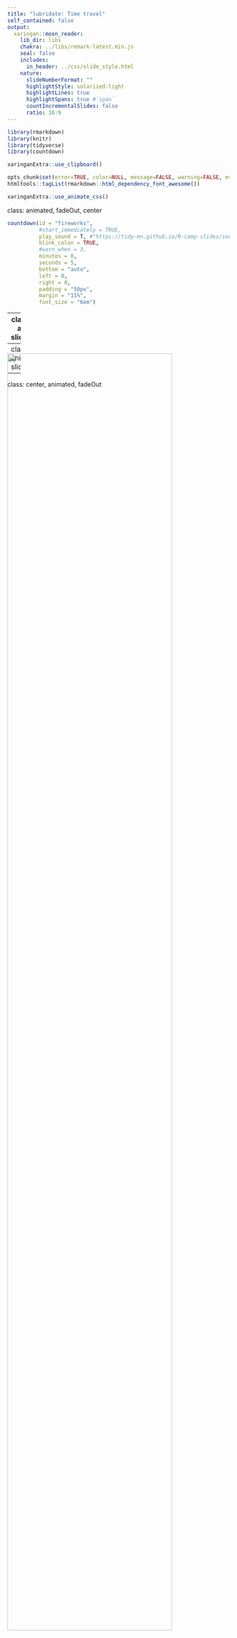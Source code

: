 ```yaml
---
title: "lubridate: Time travel"
self_contained: false
output: 
  xaringan::moon_reader:
    lib_dir: libs
    chakra: ../libs/remark-latest.min.js
    seal: false
    includes: 
      in_header: ../css/slide_style.html
    nature:
      slideNumberFormat: ""
      highlightStyle: solarized-light
      highlightLines: true
      highlightSpans: true #`span`
      countIncrementalSlides: false
      ratio: 16:9
---
```


```r
library(rmarkdown)
library(knitr)
library(tidyverse)
library(countdown)

xaringanExtra::use_clipboard()

opts_chunk$set(error=TRUE, color=NULL, message=FALSE, warning=FALSE, eval=T, dpi=230)
htmltools::tagList(rmarkdown::html_dependency_font_awesome())
```

```r
xaringanExtra::use_animate_css()
```

class: animated, fadeOut, center

<style>
#fireworks {
  background-color: white;
}

#fireworks.finished {
  background-color: black;
  background-image: url(../images/fireworks.gif);
  background-size: cover;
  color: white;
}
</style>

```r
countdown(id = "fireworks",
          #start_immediately = TRUE,
          play_sound = T, #"https://tidy-mn.github.io/R-camp-slides/sound/microwave_ping_mono.wav",
          blink_colon = TRUE,
          #warn_when = 3,
          minutes = 0, 
          seconds = 5,
          bottom = "auto",
          left = 0, 
          right = 0,
          padding = "50px",
          margin = "11%",
          font_size = "6em")
```


<link href='https://fonts.googleapis.com/css?family=Orbitron' rel='stylesheet' type='text/css'>
<link rel="preconnect" href="https://fonts.googleapis.com">
<link rel="preconnect" href="https://fonts.gstatic.com" crossorigin>
<link href="https://fonts.googleapis.com/css2?family=Gluten:wght@100&family=Holtwood+One+SC&family=Kalam:wght@300&family=Source+Sans+3:wght@300;500;600;700&display=swap" rel="stylesheet">

<style>
@import url('https://fonts.googleapis.com/css2?family=Gluten:wght@100&family=Kalam:wght@300&family=Londrina+Sketch:wght@500;700&family=Metal+Mania&family=Source+Sans+3:wght@300;500;600;700&display=swap');

.black {background-color: black;}

<style>

.clock {font-family: 'Orbitron, sans-serif'; font-weight: 400;}

.noise h1 {position: absolute;
    top: 174px;
    left: 94px;
    font-size: 8.3rem !important;
    font-weight: bold;
    font-family: "Holtwood One SC" !important;
    color: white;}
.sketch2 {font-family: "Londrina Sketch" !important; font-weight: 900;}
.metal {font-family: "Metal+Mania"; font-weight: 700;}
.metal2 {font-family: "Metal+Mania"; font-weight: 700; text-decoration: underline overline;}
.bright-red {color: #f62e14; opacity: 1;}
.transparent {opacity: 0}

.small-font h1 {font-size: 4.3rem !important;}
.teal h3 {font-weight: bold;}
.bigchart {margin-top: -10px; margin-left: -5%; width: 110%;}
.wider {width: 107%;}
img {max-width: 120%; width: 100%;}
.clear {clear:both;}
h2, h3 {color: black; padding-bottom: 28px;}

.pull-right img {width: 139%;
    max-width: 139%;
    margin-left: -38px;
    margin-top: -20px;}
    
.pull-left .remark-code-line {font-size: 1.49rem;}
.pull-up {margin-top: -28px;}

.small-font {font-size: 1.2rem;}
.small-font .remark-code-line {font-size: 1.5rem;}
.med-font .remark-code-line {font-size: 1.7rem;}

.shift-up {margin-top: -20px;}
.shift-left {margin-left: -28px;}
.small-shift-left {margin-left: -60px;}
.shift-right {margin-left: 180px;}
.shift-down {padding-top: 2px;}

.remark-slide table {width: 108%; font-size: 1.4rem;}
.small-table table {width: 39%;}

.remark-code {width: 104%;}
.remark-code-line {font-size: 1.75rem; line-height: 1.37; color: #223035;}

</style>


---
class: center, animated, slideOutRight

<img class="animated fadeInLeft" src="../images/lubridate_bttf_allison_horst.png" style="width: 86%; margin-top: -92px;">


<div class="animated fadeInLeft" style="margin-top: -119px; margin-left: -980px; height: 100px; min-width: 100px; opacity: 0.8 !important;">

<img class="animated infinite headShake" style="margin-left: 173px; width: 21%;" src="../images/2023_red.png">

</div>

---
class: center, animated, slideInLeft


---
class: center, animated, fadeOut

<img class="animated fadeInLeft" src="../images/lubridate_bttf_allison_horst.png" style="width: 86%; margin-top: -92px;">

<div class="animated fadeInLeft" style="margin-top: -119px; margin-left: -980px; height: 100px; min-width: 100px; opacity: 0.8 !important;">

<img class="animated headShake" style="margin-left: 173px; width: 21%;" src="../images/1985_yellow.png">

</div>


---
class: inverse, center, middle, animated, infinite, pulse

<div class="animated bounceInDown" style="margin-top: -4px;">

<h1> .teal[.bigger[.big[DATES]]] </h1>
<h1><b> .big[ --- ] </b></h1>
<h1> .teal[.bigger[.big[TIME]]] </h1>

</div>


---
class: inverse, center, middle, black

# .big[.blue[Step 1]]
## .big[Become a date]


---
class: inverse, center, middle, black, animated, fadeIn


<div class="" style="margin-top: 25px; margin-bottom: 15px; opacity: 0.8 !important;">

<img class="" style="margin-left: -3%; width: 106%;" src="../images/1985_yellow.png">
</div>

---
class: inverse, center, middle, black, animated, fadeIn
exclude: true

<style>
.wide {letter-spacing: 15px;}
.bigs {width: 105%; opacity: 0.75}
</style>

<div class="" style="margin-top: 25px; margin-bottom: 15px; opacity: 0.8 !important;">

<img class="" style="margin-left: -3%; width: 106%;" src="../images/1985_yellow.png">
</div>

.bigs[

<h1 style="font-size: 107px !important; float: left; margin-left: 1px;"> 
.gray[.wide[YYY]Y]  
</h1>
<h1 style="font-size: 107px !important; float: left; margin-left: 47px;"> 
.gray[MM]
</h1>

<h1 style="font-size: 107px !important; float: left; margin-left: 44px;"> 
.gray[DD] 
</h1>

]


---
class: inverse, center, middle, black

<style>
.wide {letter-spacing: 15px;}
.bigs {width: 105%; opacity: 0.75}
</style>

<div class="" style="margin-top: 25px; margin-bottom: 15px; opacity: 0.8 !important;">

<img class="" style="margin-left: -3%; width: 106%;" src="../images/1985_yellow.png">
</div>

.bigs[

<h1 style="font-size: 107px !important; float: left; margin-left: 1px;"> 
.gray[.wide[YYY]Y]  
</h1>
<h1 style="font-size: 107px !important; float: left; margin-left: 47px;"> 
.gray[MM]
</h1>

<h1 style="font-size: 107px !important; float: left; margin-left: 44px;"> 
.gray[DD] 
</h1>

<h1 style="font-size: 107px !important; float: left; margin-left: 94px;"> 
.gray[H:M] 
</h1>
]


---
exclude: true

# Convert ".teal[text]" to a .blue[DATE]

<br>

.bluecode[

| Function    |  Order of date elements                                 |
|:----|:-----------------------------------------------------------------|
|`mdy(`date`)  `    | Month-Day-Year ~ "<span class="teal">05-18-2023</span>" or <span class="teal">05/18/2023</span>                |
|`dmy()  `    | Day-Month-Year (Euro dates) ~ <span class="teal">18-05-2023</span> or <span class="teal">18/05/2023</span>  |
|`ymd()  `    | Year-Month-Day (Science dates) ~ <span class="teal">2023-05-18</span> or <span class="teal">2023/05/18</span> |
|`ymd_hms() ` | Year-Month-Day Hour:Minutes:Seconds ~  <span class="teal">2023-05-18 8:35:22 AM</span>   |

]

---
exclude: false

# Convert ".teal[text]" to a .blue[DATE]

<br>

.bluecode[

| Order of components | Function   | |
|:----|:-----------------------------------------------------------------|---:|
| Month-Day-Year ~ "<span class="teal">05-18-2023</span>" or "<span class="teal">05/18/2023</span>"                | `mdy(`date`)  `    |  |
| Day-Month-Year (Euro dates) ~ "<span class="teal">18-05-2023</span>" or "<span class="teal">18/05/2023</span>"  | `dmy()  `    | |
| Year-Month-Day (Science dates) ~ "<span class="teal">2023-05-18</span>" or "<span class="teal">2023/05/18</span>" | `ymd()  `    | |
| Year-Month-Day Hour:Minutes:Seconds ~  "<span class="teal">2023-05-18 8:35:22 AM</span>"   | `ymd_hms() ` | |

]

---
exclude: false

# <i class="fa fa-clock teal" aria-hidden="true"></i> Real world dates

<br>

.teal[**Month**]-.teal[**Day**]-.teal[**Year**] **dates**

.bluecode[

| Format |  Function to use         | |   
|:------|:-------------------------|---:|  
| "<span class="teal">05/18/2023 </span>" | `mdy(`date`)  ` |  |
| "<span class="teal">May 18, 2023 </span>"| `mdy(`date`)  `       | |
| "<span class="teal">05/18/2023 8:00 CDT </span>"| `mdy_hm(`date`, tz = `"US/Central"`)  `| |
| "<span class="teal">05/18/2023 11:05:32 GMT </span>"| `mdy_hms(`date`, tz = `"GMT"`)  `| |

]

---
exclude: true

# <i class="fa fa-clock teal" aria-hidden="true"></i> Real world dates

<br>

.teal[**Month**]-.teal[**Day**]-.teal[**Year**] **dates**

.bluecode[

| Function to use |  Format       |   
|:--------|:-------------------------|  
| `mdy(`date`)  ` |   "<span class="teal">05/18/2023</span>" |
| `mdy(`date`)  `       | "<span class="teal">May 18, 2023</span>"| 
| `mdy_hm(`date`, tz = `"US/Central"`)  `| "<span class="teal">05/18/2023 8:00 CDT</span>"|
| `mdy_hms(`date`, tz = `"GMT"`)  `| "<span class="teal">05/18/2023 11:05:32 GMT</span>"| 

]
---

# <i class="fa fa-clock teal" aria-hidden="true"></i> Real world dates

<br>

.teal[**European**] **dates**

.bluecode[

| Format |  Function to use         |      | 
|:--------|:-------------------------|----:| 
| "<span class="teal">18-05-2023</span>" | `dmy(`date`) `  |    |
| "<span class="teal">18/05/2023</span>" | `dmy(`date`) `  |   |

]

---

# <i class="fa fa-clock teal" aria-hidden="true"></i> Real world dates

<br>

.teal[**No nonsense**] **dates**

.bluecode[

| Format |  Function to use         |   
|:--------|:-------------------------| 
| "<span class="teal">20230518</span>" | `ymd(`date`, tz = `"US/Central"`) `  |
| "<span class="teal">202305180630</span>" | `ymd_hm(`date`, tz = `"US/Central"`) `  |

]


---
class: inverse, center, middle, black

# .big[.blue[Step 2]]
## .big[Sort your components]


---
class: animated, fadeIn
background-image: url(../images/lubridate_sort_allison_horst.png)
background-size: 96%


---

<h1 style="margin-bottom: 60px;"> Date parts </h1>

.bluecode[

| Function   |  Date component                                           |
|----|:-----------------------------------------------------------------|
|`year(`date`)  `  | Year          |
|`month()`   | Month: _1, 2, 3_; Use <span class="teal">label=TRUE</span> for _Jan, Feb, Mar_  |
|`day()`     | Day of the month  |
|`wday()`    | Day of the week: _1, 2, 3_; Use <span class="teal">label=TRUE</span> for _Sun, Mon, Tue_  |
| _- Time -_   |            |
|`hour() `   |  Hour of the day _(24hr)_ |
|`minute() ` |  Minutes   |
|`second() ` |  Seconds   |
|`tz()  `    |  Time zone |

]

---
class: inverse, center, middle, black

# .big[.blue[Step 3]]
## .big[Show your style]


---

# <i class="fa-solid fa-stamp"></i> [.teal[**Stamp**]] your dates

<br>


```r
report_style <- stamp_date("Reported on December 15th, 2023")
```

--


```r
new_date <- ymd("2024-05-15")
```

--

```r
report_style(new_date)
```

--

## .teal["Reported on May 15th, 2024"]

```r
new_date <- ymd("2024-05-15")

report_style(new_date)
```


---
class: inverse, center, middle, animated, fadeIn, fadeOut


<h1 class="animated pulse" style="font-size: 9rem !important;"> MONSTERS .blue[**EVERYWHERE!**] </h1>



---
class: inverse, center, animated, fadeIn

<div class="animated flash" style="overflow: hidden; margin-top: -36px;
    width: 130%;
    margin-left: -15%;">

<img class="animated bounceInDown" src="../images/gganimate_allison_horst.png" alt="Cartoon of a bunch of monsters watching data points of varing color and shape fly across a screen like fireworks. Several monsters are lighting the data off like fireworks." style="margin-top: -311px;
    width: 130%;
    max-width: 150%;
    margin-left: -139px;">

</div>

<h1 class="animated bounceInUp" style="position: absolute; bottom: -20px;"> MONSTERS .blue[**EVERYWHERE!**] </h1>


---
class: inverse, center, middle

# <i class="fas fa-carrot" aria-hidden="true"></i> [Back to Videos](https://tidy-mn.github.io/R-camp-penguins/index.html)
